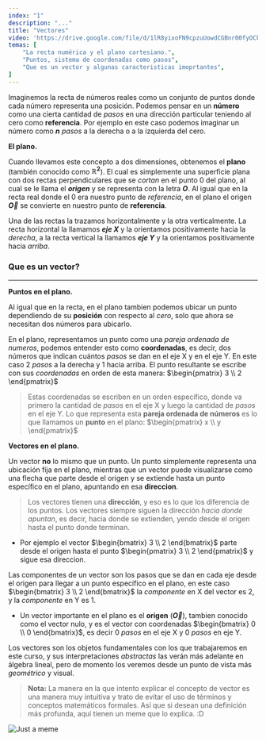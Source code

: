 ```yaml
---
index: "1"
description: "..."
title: "Vectores"
video: 'https://drive.google.com/file/d/1lR8yixoFN9cpzuUowdCGBnr00fyOCkv2/preview'
temas: [
    "La recta numérica y el plano cartesiano.",
    "Puntos, sistema de coordenadas como pasos",
    "Que es un vector y algunas caracteristicas imoprtantes",
]
---
```



Imaginemos la recta de números reales como un conjunto de puntos donde cada número representa una posición. Podemos pensar en un **número** como una cierta cantidad de _pasos_ en una dirección particular teniendo al cero como **referencia**. Por ejemplo en este caso podemos imaginar un número como **$n$** _pasos_ a la derecha o a la izquierda del cero.

**El plano.**

Cuando llevamos este concepto a dos dimensiones, obtenemos el **plano** (también conocido como **$\mathbb{R}^{2}$**). El cual es simplemente una superficie plana con dos rectas perpendiculares que se _cortan_ en el punto 0 del plano, al cual se le llama el _**origen**_ y se representa con la letra **$O$**. Al igual que en la recta real donde el 0 era nuestro punto de _referencia_, en el plano el origen **$\vec{O}$** se convierte en nuestro punto de **referencia**.
 
Una de las rectas la trazamos horizontalmente y la otra verticalmente. La recta horizontal la llamamos _**eje X**_ y la orientamos positivamente hacia la _derecha_, a la recta vertical la llamamos _**eje Y**_ y la orientamos positivamente hacia _arriba_.

### Que es un vector?
---

**Puntos en el plano.**

Al igual que en la recta, en el plano tambien podemos ubicar un punto dependiendo de su **posición** con respecto al _cero_, solo que ahora se necesitan dos números para ubicarlo.

En el plano, representamos un punto como una _pareja ordenada de numeros_, podemos entender esto como **coordenadas**, es decir, dos números que indican cuántos _pasos_ se dan en el eje X y en el eje Y. En este caso 2 _pasos_ a la derecha y 1 hacia arriba. El punto resultante se escribe con sus _coordenadas_ en orden de esta manera: $\begin{pmatrix} 3 \\ 2 \end{pmatrix}$

> Estas coordenadas se escriben en un orden específico, donde va primero la cantidad de _pasos_ en el eje X y luego la cantidad de _pasos_ en el eje Y. Lo que representa esta **pareja ordenada de números** es lo que llamamos un **punto** en el plano: $\begin{pmatrix} x \\ y \end{pmatrix}$

**Vectores en el plano.**

Un vector **no** lo mismo que un punto. Un punto simplemente representa una ubicación fija en el plano, mientras que un vector puede visualizarse como una flecha que parte desde el origen y se extiende hasta un punto específico en el plano, apuntando en esa **direccion**.

> Los vectores tienen una **dirección**, y eso es lo que los diferencia de los puntos. Los vectores siempre siguen la dirección _hacia donde apuntan_, es decir, hacia donde se extienden, yendo desde el origen hasta el punto donde terminan.

- Por ejemplo el vector $\begin{bmatrix} 3 \\ 2 \end{bmatrix}$ parte desde el origen hasta el punto $\begin{pmatrix} 3 \\ 2 \end{pmatrix}$ y sigue esa direccion.

Las componentes de un vector son los pasos que se dan en cada eje desde el origen para llegar a un punto específico en el plano, en este caso $\begin{bmatrix} 3 \\ 2 \end{bmatrix}$ la _componente_ en X del vector es 2, y la _componente_ en Y es 1.

- Un vector importante en el plano es el **origen** (**$\vec{O}$**), tambien conocido como el vector nulo, y es el vector con coordenadas $\begin{bmatrix} 0 \\ 0 \end{bmatrix}$, es decir 0 _pasos_ en el eje X y 0 _pasos_ en eje Y.

Los vectores son los objetos fundamentales con los que trabajaremos en este curso, y sus interpretaciones _abstractas_ las verán más adelante en álgebra lineal, pero de momento los veremos desde un punto de vista más _geométrico_ y visual.

> **Nota:** La manera en la que intento explicar el concepto de vector es una manera muy intuitiva y trato de evitar el uso de términos y conceptos matemáticos formales. Así que si desean una definición más profunda, aquí tienen un meme que lo explica. :D

![Just a meme](../../../public/images/l0-meme.jpg)

